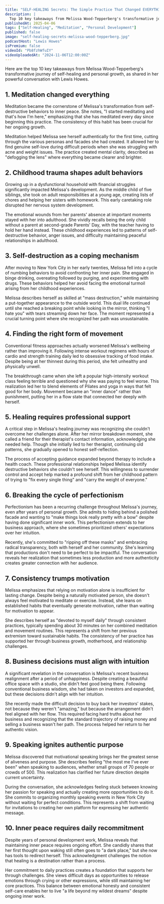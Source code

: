 ```yaml
---
title: "SELF-HEALING Secrets: The Simple Practice That Changed EVERYTHING for Me | Melissa Wood-Tepperberg"
description: |
  Top 10 key takeaways from Melissa Wood-Tepperberg's transformative journey of self-healing and personal growth, as shared in her powerful conversation with Lewis Howes.
publishedAt: 2025-04-06
tags: ["Self-Healing", "Meditation", "Personal Development"]
published: false
image: "self-healing-secrets-melissa-wood-tepperberg.jpg"
podcastHost: "Lewis Howes"
isPremium: false
videoId: "Pb8fzhWfuIY"
videoUploadedAt: "2024-11-06T12:00:00Z"
---
```



<PodcastSummaryPageLayout frontmatter={frontmatter}>

Here are the top 10 key takeaways from Melissa Wood-Tepperberg's transformative journey of self-healing and personal growth, as shared in her powerful conversation with Lewis Howes.

## 1. Meditation changed everything

Meditation became the cornerstone of Melissa's transformation from self-destructive behaviors to inner peace. She notes, "I started meditating and that's how I'm here," emphasizing that she has meditated every day since beginning this practice. The consistency of this habit has been crucial for her ongoing growth.

Meditation helped Melissa see herself authentically for the first time, cutting through the various personas and facades she had created. It allowed her to find genuine self-love during difficult periods when she was struggling with acne and weight issues. The practice created mental clarity, described as "defogging the lens" where everything became clearer and brighter.

## 2. Childhood trauma shapes adult behaviors

Growing up in a dysfunctional household with financial struggles significantly impacted Melissa's development. As the middle child of five siblings, she took on adult responsibilities at a young age, creating lists of chores and helping her sisters with homework. This early caretaking role disrupted her nervous system development.

The emotional wounds from her parents' absence at important moments stayed with her into adulthood. She vividly recalls being the only child without a parent at second-grade Parents' Day, with the teacher having to hold her hand instead. These childhood experiences led to patterns of self-destructive behavior, anger issues, and difficulty maintaining peaceful relationships in adulthood.

## 3. Self-destruction as a coping mechanism

After moving to New York City in her early twenties, Melissa fell into a cycle of numbing behaviors to avoid confronting her inner pain. She engaged in binge drinking, overeating followed by purging, and experimenting with drugs. These behaviors helped her avoid facing the emotional turmoil arising from her childhood experiences.

Melissa describes herself as skilled at "mass destruction," while maintaining a put-together appearance to the outside world. This dual life continued until she reached a breaking point while looking in the mirror, thinking "I hate you" with tears streaming down her face. The moment represented a crucial turning point where she recognized her path was unsustainable.

## 4. Finding the right form of movement

Conventional fitness approaches actually worsened Melissa's wellbeing rather than improving it. Following intense workout regimens with hours of cardio and strength training daily led to obsessive tracking of food intake. Despite being at her thinnest during this period, she felt unhealthy and physically unwell.

The breakthrough came when she left a popular high-intensity workout class feeling terrible and questioned why she was paying to feel worse. This realization led her to blend elements of Pilates and yoga in ways that felt good for her body. Movement became an "inner dance" rather than punishment, putting her in a flow state that connected her deeply with herself.

## 5. Healing requires professional support

A critical step in Melissa's healing journey was recognizing she couldn't overcome her challenges alone. After her mirror breakdown moment, she called a friend for their therapist's contact information, acknowledging she needed help. Though she initially lied to her therapist, continuing old patterns, she gradually opened to honest self-reflection.

The process of accepting guidance expanded beyond therapy to include a health coach. These professional relationships helped Melissa identify destructive behaviors she couldn't see herself. This willingness to surrender control and accept help marked a profound shift from her childhood pattern of trying to "fix every single thing" and "carry the weight of everyone."

## 6. Breaking the cycle of perfectionism

Perfectionism has been a recurring challenge throughout Melissa's journey, even after years of personal growth. She admits to hiding behind a polished facade and wanting to "make things look really pretty with a bow" despite having done significant inner work. This perfectionism extends to her business approach, where she sometimes prioritized others' expectations over her intuition.

Recently, she's committed to "ripping off these masks" and embracing radical transparency, both with herself and her community. She's learning that productions don't need to be perfect to be impactful. The conversation reveals her realization that sometimes less production and more authenticity creates greater connection with her audience.

## 7. Consistency trumps motivation

Melissa emphasizes that relying on motivation alone is insufficient for lasting change. Despite being a naturally motivated person, she doesn't always feel motivated to meditate or exercise. Instead, she leans on established habits that eventually generate motivation, rather than waiting for motivation to appear.

She describes herself as "devoted to myself daily" through consistent practices, typically spending about 30 minutes on her combined meditation and movement routines. This represents a shift from her previous extremism toward sustainable habits. The consistency of her practice has supported her through business growth, motherhood, and relationship challenges.

## 8. Business decisions must align with intuition

A significant revelation in the conversation is Melissa's recent business realignment after a period of unhappiness. Despite creating a beautiful office space with a studio, she didn't feel good being there. Following conventional business wisdom, she had taken on investors and expanded, but these decisions didn't align with her intuition.

She recently made the difficult decision to buy back her investors' stakes, not because they weren't "amazing," but because the arrangement didn't feel aligned with her flow. This required facing hard truths about her business and recognizing that the standard trajectory of raising money and selling a business wasn't her path. The process helped her return to her authentic vision.

## 9. Speaking ignites authentic purpose

Melissa discovered that motivational speaking brings her the greatest sense of aliveness and purpose. She describes feeling "the most me I've ever been" when speaking to audiences, whether small groups of 70 people or crowds of 500. This realization has clarified her future direction despite current uncertainty.

During the conversation, she acknowledges feeling stuck between knowing her passion for speaking and actually creating more opportunities to do it. She commits to organizing monthly speaking events in New York City without waiting for perfect conditions. This represents a shift from waiting for invitations to creating her own platform for expressing her authentic message.

## 10. Inner peace requires daily recommitment

Despite years of personal development work, Melissa reveals that maintaining inner peace requires ongoing effort. She candidly shares that her first thought upon waking still often goes to "a dark place," but she now has tools to redirect herself. This acknowledgment challenges the notion that healing is a destination rather than a process.

Her commitment to daily practices creates a foundation that supports her through challenges. She views difficult days as opportunities to release emotions through crying or other expressions, while still maintaining her core practices. This balance between emotional honesty and consistent self-care enables her to live "a life beyond my wildest dreams" despite ongoing inner work.

</PodcastSummaryPageLayout>
